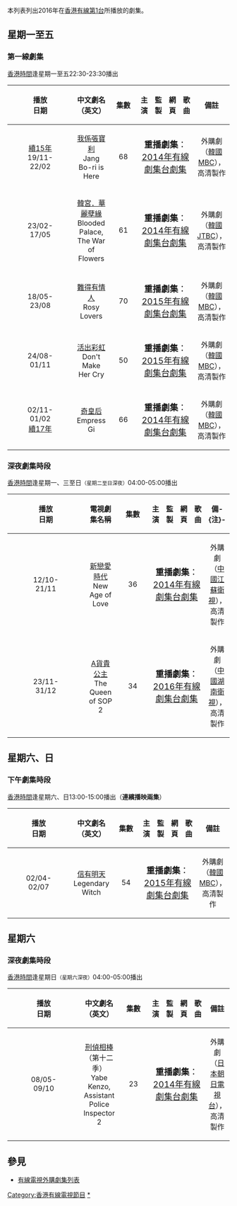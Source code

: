 本列表列出2016年在[[香港|香港]][[有線第1台|有線第1台]]所播放的劇集。

==星期一至五==
===第一線劇集===
[[香港時間|香港時間]]逢星期一至五22:30-23:30播出
{| border="1" cellpadding="4" cellspacing="0" style="margin: 1em 1em 1em 0; background: #F9F9F9; border: 1px #AAA solid; border-collapse: collapse; font-size: 95%;"
! align=center width=6% bgcolor="silver"| 播放<br/>日期
! align=center width=17% bgcolor="silver"| 中文劇名<br/>（英文）
! align=center width=5% bgcolor="silver"| 集數
! align=center width=24% bgcolor="silver"| 主演
! align=center width=9% bgcolor="silver"| 監製
! align=center width=7% bgcolor="silver"| 網頁
! align=center width=18% bgcolor="silver"| 歌曲
! align=center width=15% bgcolor="silver"| 備註
|-   
|[[有線第1台電視劇集列表_(2015年)|續15年]]<br/>19/11-<br/>22/02||[[我係張寶利|我係張寶利]]<br/>Jang Bo-ri is Here||68||colspan="4"|<div style="text-align: center;"><span style="font-size:larger;">'''重播劇集'''：[[有線電視劇集台電視劇集列表_(2014年)|2014年有線劇集台劇集]]</span></div>||外購劇（[[韓國|韓國]][[MBC|MBC]]），高清製作
|-   
|23/02-<br/>17/05||[[宮中殘酷史－花的戰爭|韓宮．華麗孽緣]]<br/>Blooded Palace, The War of Flowers||61||colspan="4"|<div style="text-align: center;"><span style="font-size:larger;">'''重播劇集'''：[[有線電視劇集台電視劇集列表_(2014年)|2014年有線劇集台劇集]]</span></div>||外購劇（[[韓國|韓國]][[JTBC|JTBC]]），高清製作
|-   
|18/05-<br/>23/08||[[薔薇色戀人們|難得有情人]]<br/>Rosy Lovers||70||colspan="4"|<div style="text-align: center;"><span style="font-size:larger;">'''重播劇集'''：[[有線電視劇集台電視劇集列表_(2015年)|2015年有線劇集台劇集]]</span></div>||外購劇（[[韓國|韓國]][[MBC|MBC]]），高清製作
|-   
|24/08-<br/>01/11||[[讓女人哭泣|活出彩虹]]<br/>Don't Make Her Cry||50||colspan="4"|<div style="text-align: center;"><span style="font-size:larger;">'''重播劇集'''：[[有線電視劇集台電視劇集列表_(2015年)|2015年有線劇集台劇集]]</span></div>||外購劇（[[韓國|韓國]][[MBC|MBC]]），高清製作
|-   
|02/11-<br/>01/02<br/>[[有線第1台電視劇集列表_(2017年)|續17年]]||[[奇皇后_(電視劇)|奇皇后]]<br/>Empress Gi||66||colspan="4"|<div style="text-align: center;"><span style="font-size:larger;">'''重播劇集'''：[[有線電視劇集台電視劇集列表_(2014年)|2014年有線劇集台劇集]]</span></div>||外購劇（[[韓國|韓國]][[MBC|MBC]]），高清製作
|}

===深夜劇集時段===
[[香港時間|香港時間]]逢星期一、三至日<small>（星期二至日深夜）</small>04:00-05:00播出
{| border="1" cellpadding="4" cellspacing="0" style="margin: 1em 1em 1em 0; background: #F9F9F9; border: 1px #AAA solid; border-collapse: collapse; font-size: 95%;"
! align=center width=6% bgcolor="silver"| 播放<br/>日期
! align=center width=17% bgcolor="silver"| 電視劇集名稱
! align=center width=5% bgcolor="silver"| 集數
! align=center width=24% bgcolor="silver"| 主演
! align=center width=9% bgcolor="silver"| 監製
! align=center width=7% bgcolor="silver"| 網頁
! align=center width=18% bgcolor="silver"| 歌曲
! align=center width=15% bgcolor="silver"| 備-{注}-
|-
|12/10-<br/>21/11||[[新戀愛時代|新戀愛時代]]<br/>New Age of Love||36||colspan="4"|<div style="text-align: center;"><span style="font-size:larger;">'''重播劇集'''：[[有線電視劇集台電視劇集列表_(2014年)|2014年有線劇集台劇集]]</span></div>||外購劇（[[中國|中國]][[江蘇衛視|江蘇衛視]]），高清製作 
|-   
|23/11-<br/>31/12||[[勝女的代價2|A貨貴公主]]<br/>The Queen of SOP 2||34||colspan="4"|<div style="text-align: center;"><span style="font-size:larger;">'''重播劇集'''：[[有線電視劇集台電視劇集列表_(2016年)|2016年有線劇集台劇集]]</span></div>||外購劇（[[中國|中國]][[湖南衛視|湖南衛視]]），高清製作 
|}

==星期六、日==
===下午劇集時段===
[[香港時間|香港時間]]逢星期六、日13:00-15:00播出（'''連繽播映兩集'''）
{| border="1" cellpadding="4" cellspacing="0" style="margin: 1em 1em 1em 0; background: #F9F9F9; border: 1px #AAA solid; border-collapse: collapse; font-size: 95%;"
! align=center width=6% bgcolor="silver"| 播放<br/>日期
! align=center width=17% bgcolor="silver"| 中文劇名<br/>（英文）
! align=center width=5% bgcolor="silver"| 集數
! align=center width=24% bgcolor="silver"| 主演
! align=center width=9% bgcolor="silver"| 監製
! align=center width=7% bgcolor="silver"| 網頁
! align=center width=18% bgcolor="silver"| 歌曲
! align=center width=15% bgcolor="silver"| 備註
|-   
|02/04-<br/>02/07||[[湔雪的魔女|信有明天]]<br/>Legendary Witch||54||colspan="4"|<div style="text-align: center;"><span style="font-size:larger;">'''重播劇集'''：[[有線電視劇集台電視劇集列表_(2015年)|2015年有線劇集台劇集]]</span></div>||外購劇（[[韓國|韓國]][[MBC|MBC]]），高清製作 
|}

==星期六==
===深夜劇集時段===
[[香港時間|香港時間]]逢星期日<small>（星期六深夜）</small>04:00-05:00播出
{| border="1" cellpadding="4" cellspacing="0" style="margin: 1em 1em 1em 0; background: #F9F9F9; border: 1px #AAA solid; border-collapse: collapse; font-size: 95%;"
! align=center width=6% bgcolor="silver"| 播放<br/>日期
! align=center width=17% bgcolor="silver"| 中文劇名<br/>（英文）
! align=center width=5% bgcolor="silver"| 集數
! align=center width=24% bgcolor="silver"| 主演
! align=center width=9% bgcolor="silver"| 監製
! align=center width=7% bgcolor="silver"| 網頁
! align=center width=18% bgcolor="silver"| 歌曲
! align=center width=15% bgcolor="silver"| 備註
|-   
|08/05-<br/>09/10||[[刑偵相棒|刑偵相棒]]（第十二季）<br/>Yabe Kenzo, Assistant Police Inspector 2||23||colspan="4"|<div style="text-align: center;"><span style="font-size:larger;">'''重播劇集'''：[[有線電視劇集台電視劇集列表_(2014年)|2014年有線劇集台劇集]]</span></div>||外購劇（[[日本|日本]][[朝日電視台|朝日電視台]]），高清製作 
|}
== 參見 ==
*[[有線電視外購劇集列表|有線電視外購劇集列表]]

{{香港有線電視劇集列表索引}}

[[Category:香港有線電視節目|Category:香港有線電視節目]]
[[Category:香港有線電視外購劇集|*]]